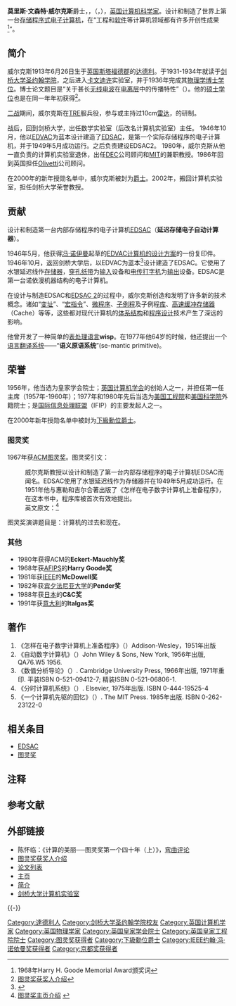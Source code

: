 {{Infobox_Scientist
| name                    = Maurice Wilkes <br>莫里斯·威尔克斯
| image = Maurice Vincent Wilkes 1980 (3, cropped).jpg
| image_size =
| caption = Maurice Wilkes in 1980
| birth_date              = {{birth date|1913|6|26}}
| birth_place             = {{flagicon|ENG}}[[英格兰|英格兰]][[斯塔福德郡|斯塔福德郡]][[达德利|达德利]]
| death_date              = {{death date and age|2010|11|29|1913|6|26}}
| death_place             = {{flagicon|ENG}}[[英格兰|英格兰]][[剑桥|剑桥]]
| residence               = 
| citizenship             =
| nationality             = [[英国|英国]]
| ethnicity               =
| field                   = [[计算机科学|计算机科学]]
| work_institution        = {{tsl|en|Telecommunications Research Establishment|电信研究所 (英国)|电信研究所}}（TRE）<br />[[剑桥大学|剑桥大学]]计算机实验室<br />[[英国电脑学会|英国电脑学会]]<br />[[迪吉多|DEC公司]]
| alma_mater              = 
| doctoral_advisor        = 
| doctoral_students       = 
| known_for               = [[EDSAC|EDSAC]]、[[微程序|微程序]]
| author_abbreviation_bot = 
| author_abbreviation_zoo = 
| prizes                  = [[图灵奖|图灵奖]]
| religion                = 
| footnotes               = 
}}
'''莫里斯·文森特·威尔克斯'''爵士，{{lang|en|[[英国皇家工程院|FREng]]}}，{{lang|en|[[英国皇家学会|FRS]]}}（{{lang-en|Sir '''Maurice Vincent Wilkes'''}}，{{bd|1913年|6月26日|2010年|11月29日|catIdx=Wilkes, Maurice}}），[[英国|英国]][[计算机科学家|计算机科学家]]。设计和制造了世界上第一台[[冯·诺伊曼结构|存储程序式]][[电子计算机|电子计算机]]{{lang|en|[[EDSAC|EDSAC]]}}，在“工程和[[软件|软件]]等计算机领域都有许多开创性成果<ref>1968年Harry H. Goode Memorial Award颁奖词</ref>”。

== 简介 ==
威尔克斯1913年6月26日生于[[英国|英国]][[斯塔福德郡|斯塔福德郡]]的[[达德利|达德利]]。于1931-1934年就读于[[剑桥大学|剑桥大学]][[剑桥大学圣约翰学院|圣约翰学院]]，之后进入[[卡文迪许|卡文迪许]]实验室，并于1936年完成其[[物理学|物理学]][[博士学位|博士学位]]。博士论文题目是“关于甚长[[无线电波|无线电波]]在[[电离层|电离层]]中的传播特性”（{{lang|en|''the propagation of very long radio waves in the ionosphere''}}）。他的[[硕士学位|硕士学位]]也是在同一年年初获得<ref>[http://202.207.0.245:9001/jisuanjifazhanshi/tuling/02.htm 图灵奖获奖人介绍]{{dead link|date=2018年1月 |bot=InternetArchiveBot |fix-attempted=yes }}</ref>。

[[二战|二战]]期间，威尔克斯在[[TRE|TRE]]服兵役，参与或主持过10cm[[雷达|雷达]]，{{lang|en|'''GL Mark I'''、'''Ⅱ'''、'''Ⅲ'''以及'''OBOE'''}}的研制。

战后，回到剑桥大学，出任数学实验室（后改名计算机实验室）主任。 1946年10月，他以[[EDVAC|EDVAC]]为蓝本设计建造了[[EDSAC|EDSAC]]，是第一个实际存储程序的电子计算机，并于1949年5月成功运行。之后负责建设EDSAC2。
1980年，威尔克斯从他一直负责的计算机实验室退休，出任[[DEC|DEC]]公司顾问和[[MIT|MIT]]的兼职教授。1986年回到英国担任[[Olivetti|Olivetti]]公司顾问。

在2000年的新年授勋名单中，威尔克斯被封为[[爵士|爵士]]。2002年，搬回计算机实验室，担任剑桥大学荣誉教授。

== 贡献 ==
设计和制造第一台内部存储程序的电子计算机[[EDSAC|EDSAC]]（'''延迟存储电子自动计算器'''）。

1946年5月，他获得[[冯·诺伊曼|冯·诺伊曼]]起草的[[EDVAC報告書的第一份草案|EDVAC计算机的设计方案]]的一份复印件。1946年10月，返回剑桥大学后，以EDVAC为蓝本<ref>{{cite web |url = http://ei.cs.vt.edu/~history/Wilkes.html |title = Maurice Vincent Wilkes |accessdate = 2008-12-14 |archive-date = 2012-06-30 |archive-url = https://archive.is/20120630210830/http://ei.cs.vt.edu/~history/Wilkes.html |dead-url = no }}</ref>设计建造了EDSAC。它使用了水银延迟线作[[存储器|存储器]]，[[穿孔纸带|穿孔纸带]]为[[I/O|输入]]设备和[[电传打字机|电传打字机]]为[[I/O|输出]]设备。EDSAC是第一台诺依漫机器结构的电子计算机。

在设计与制造EDSAC和[[EDSAC_2|EDSAC 2]]的过程中，威尔克斯创造和发明了许多新的技术概念。诸如“[[变址|变址]]”{{NoteTag|威尔克斯当时称之为“浮动地址"（floating address）。}}、“[[宏|宏指令]]”{{NoteTag|威尔克斯当时称为“综合指令"（synthetic order）。}}、[[微程序|微程序]]、[[子例程|子例程]]及子例程[[库|库]]、[[Cache|高速缓冲存储器]]（Cache）等等，这些都对现代计算机的[[计算机体系结构|体系结构]]和[[程序设计|程序设计]]技术产生了深远的影响。

他曾开发了一种简单的[[表处理语言|表处理语言]]'''wisp'''。在1977年他64岁的时候，他还提出一个[[语言翻译系统|语言翻译系统]]——“'''语义原语系统'''”(se-mantic primitive)。

== 荣誉 ==
1956年，他当选为皇家学会院士；[[英国计算机学会|英国计算机学会]]的创始人之一，并担任第一任主席（1957年-1960年）；1977年和1980年先后当选为[[美国工程院|美国工程院]]和[[美国科学院|美国科学院]]外籍院士；是[[国际信息处理联盟|国际信息处理联盟]]（IFIP）的主要发起人之一。

在2000年新年授勋名单中被封为[[下級勳位爵士|下級勳位爵士]]。

===图灵奖===
1967年获[[美国计算机协会|ACM]][[图灵奖|图灵奖]]。图灵奖引文：
:威尔克斯教授以设计和制造了第一台内部存储程序的电子计算机EDSAC而闻名。EDSAC使用了水银延迟线作为存储器并在1949年5月成功运行。在1951年他与惠勒和吉尔合著出版了《怎样在电子数字计算机上准备程序》，在这本书中，程序库被首次有效地提出。
:英文原文：{{lang|en|''Professor Wilkes is best known as the builder and designer of the EDSAC, the first computer with an internally stored program. Built in 1949, the EDSAC used a mercury delay line memory. He is also known as the author, with Wheeler and Gill, of a volume on "Preparation of Programs for Electronic Digital Computers" in 1951, in which program libraries were effectively introduced.''}}<ref>[http://awards.acm.org/citation.cfm?id=1001395&srt=all&aw=140&ao=AMTURING 图灵奖主页介绍] {{webarchive|url=https://web.archive.org/web/20081217163654/http://awards.acm.org/citation.cfm?id=1001395&srt=all&aw=140&ao=AMTURING |date=2008-12-17 }}</ref>
图灵奖演讲题目是：计算机的过去和现在{{lang|en|''Computers Then and Now''}}。

===其他===
* 1980年获得ACM的'''Eckert-Mauchly奖'''
* 1968年获[[AFIPS|AFIPS]]的'''Harry Goode奖'''
* 1981年获[[IEEE|IEEE]]的'''McDowell奖'''
* 1982年获[[宾夕法尼亚大学|宾夕法尼亚大学]]的'''Pender奖'''
* 1988年获[[日本|日本]]的'''C&C奖'''
* 1991年获[[意大利|意大利]]的'''Italgas奖'''

== 著作 ==

# 《怎样在电子数字计算机上准备程序》（{{lang|en|''Preparation of Programs for an Electronic Digital Computer''}}）Addison-Wesley，1951年出版
# 《自动数字计算机》（{{lang|en|''Automatic Digital Computers''}}）John Wiley & Sons, New York, 1956年出版,  QA76.W5 1956.
# 《数值分析导论》（{{lang|en|''A Short Introduction to Numerical Analysis''}}）. Cambridge University Press, 1966年出版, 1971年重印. 平装ISBN 0-521-09412-7; 精装ISBN 0-521-06806-1.
# 《分时计算机系统》（{{lang|en|''Time-sharing Computer Systems''}}）. Elsevier, 1975年出版. ISBN 0-444-19525-4
# 《一个计算机先驱的回忆》（{{lang|en|''Memoirs of a Computer Pioneer''}}）. The MIT Press. 1985年出版. ISBN 0-262-23122-0

== 相关条目 ==
* [[EDSAC|EDSAC]]
* [[图灵奖|图灵奖]]

== 注释 ==
{{NoteFoot}}

== 参考文献 ==
{{Reflist}}

== 外部链接 ==
* 陈怀临：《计算的美丽──图灵奖第一个四十年（上）》，[https://web.archive.org/web/20170305040420/http://www.tektalk.cn/ 弯曲评论] 
* [http://202.207.0.245:9001/jisuanjifazhanshi/tuling/02.htm 图灵奖获奖人介绍]{{dead link|date=2018年1月 |bot=InternetArchiveBot |fix-attempted=yes }}
* [http://www.cl.cam.ac.uk/~mvw1/list-of-papers.txt 论文列表]{{en}}
* [http://www.cl.cam.ac.uk/users/mvw1/ 主页]{{en}}
* [http://ei.cs.vt.edu/~history/Wilkes.html 简介] {{Webarchive|url=https://archive.is/20120630210830/http://ei.cs.vt.edu/~history/Wilkes.html |date=2012-06-30 }}{{en}}
* [http://www.cl.cam.ac.uk 剑桥大学计算机实验室] {{Wayback|url=http://www.cl.cam.ac.uk/ |date=20040811034335 }}{{en}}

{{-}}
{{图灵奖}}
{{京都奖获得者|advanced-technology}}
{{IEEE约翰·冯·诺依曼奖获得者}}
{{Authority control}}

{{DEFAULTSORT:Wilkes, Maurice}}
[[Category:達德利人|Category:達德利人]]
[[Category:剑桥大学圣约翰学院校友|Category:剑桥大学圣约翰学院校友]]
[[Category:英国计算机学家|Category:英国计算机学家]]
[[Category:英国物理学家|Category:英国物理学家]]
[[Category:英国皇家学会院士|Category:英国皇家学会院士]]
[[Category:英国皇家工程院院士|Category:英国皇家工程院院士]]
[[Category:图灵奖获得者|Category:图灵奖获得者]]
[[Category:下級勳位爵士|Category:下級勳位爵士]]
[[Category:IEEE约翰·冯·诺依曼奖获得者|Category:IEEE约翰·冯·诺依曼奖获得者]]
[[Category:京都奖获得者|Category:京都奖获得者]]